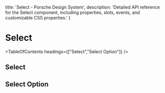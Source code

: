 
  title: 'Select - Porsche Design System',
  description: 'Detailed API reference for the Select component, including properties, slots, events, and customizable CSS properties.'
}

# Select <ComponentStatus tagName="p-select"></ComponentStatus>

<TableOfContents headings={["Select","Select Option"]} />

## Select

<ComponentApi tagName="p-select" showTableOfContents={false} />

## Select Option

<ComponentApi tagName="p-select-option" showTableOfContents={false} />
